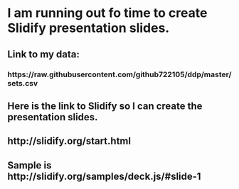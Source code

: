 # I am running out fo time to create Slidify presentation slides.

## Link to my data:
### https://raw.githubusercontent.com/github722105/ddp/master/sets.csv

## Here is the link to Slidify so I can create the presentation slides.
## http://slidify.org/start.html#

## Sample is http://slidify.org/samples/deck.js/#slide-1
